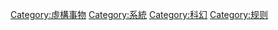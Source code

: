 {{Catnav|頁面分類|學術|科學|虛構}}
{{Catnav|頁面分類|學術|科學|科學哲學|科學方法|虛構}}
{{Catnav|頁面分類|學術|科學|科學學科|形式科學|方法論|虛構}}

[[Category:虛構事物|Category:虛構事物]]
[[Category:系統|Category:系統]]
[[Category:科幻|Category:科幻]]
[[Category:规则|Category:规则]]